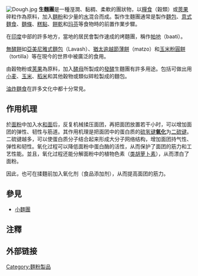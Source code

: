 {{多個問題|
{{Unreferenced|time=2019-11-25T08:34:25+00:00}}
{{expand English}}
{{expert}}
}}
[[File:Dough.jpg|thumb]]
'''生麵團'''是一種溼潤、黏稠、柔軟的團狀物，以[[糧食|糧食]]（穀類）或[[莢果|莢果]]碎粒作為原料，加入[[麵粉|麵粉]]和少量的[[水|水]]混合而成。製作生麵團通常是製作[[麵包|麵包]]、[[意式麵食|意式麵食]]、[[麵條|麵條]]、[[糕點|糕點]]、[[餅乾|餅乾]]和[[玛芬|玛芬]]等食物時的前置作業步驟。

在[[印度|印度]]中部的許多地方，當地的居民會製作速成的烤麵團，稱作[[帕地|帕地]]（baati）。

[[無酵餅|無酵餅]]如[[亞美尼雅式麵包|亞美尼雅式麵包]]（Lavash）、[[猶太逾越節薄餅|猶太逾越節薄餅]]（matzo）和[[玉米粉圓餅|玉米粉圓餅]]（tortilla）等在現今的世界中被廣泛的食用。

由穀物粉或[[荚果|荚果]]為原料，加入[[酵母|酵母]]所製成的[[發酵|發酵]]生麵團有許多用途。包括可做出用[[小麦|小麦]]、[[玉米|玉米]]、[[稻米|稻米]]和其他穀物或類似碎粒製成的麵包。

[[油炸麵食|油炸麵食]]在許多文化中都十分常見。

==作用机理==
於[[面粉|面粉]]中加入水[[和面|和面]]后，反复机械揉压面团，再把面团放置若干小时，可以增加面团的弹性、韧性与筋道。其作用机理是把面团中的蛋白质的[[硫氢键|硫氢键]]'''[[氧化|氧化]]'''为[[二硫键|二硫键]]。二硫键越多，可以使蛋白质分子结合起来形成大分子网络结构，增加面团持气性、弹性和韧性。氧化过程可以降低面粉中蛋白酶的活性，从而保护了面团的筋力和工艺性能。並且，氧化过程还能分解面粉中的植物色素（[[类胡萝卜素|类胡萝卜素]]），从而漂白了面粉。

因此，也可在揉麵前加入氧化剂（食品添加剂），从而提高面团的筋力。

== 參見 ==

* [[小麵糰|小麵團]]

== 注釋 ==
{{reflist}}

== 外部链接 ==

{{Ingredients-stub}}

[[Category:麵粉製品|Category:麵粉製品]]